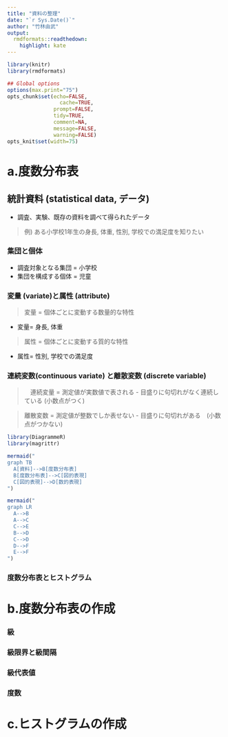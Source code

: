 ```yaml
---
title: "資料の整理"
date: "`r Sys.Date()`"
author: "竹林由武"
output:
  rmdformats::readthedown:
    highlight: kate
---
```



```r
library(knitr)
library(rmdformats)

## Global options
options(max.print="75")
opts_chunk$set(echo=FALSE,
	             cache=TRUE,
               prompt=FALSE,
               tidy=TRUE,
               comment=NA,
               message=FALSE,
               warning=FALSE)
opts_knit$set(width=75)
```



# a.度数分布表

## 統計資料 (statistical data, データ)

- 調査、実験、既存の資料を調べて得られたデータ

> 例) ある小学校1年生の身長, 体重, 性別, 学校での満足度を知りたい

### 集団と個体

- 調査対象となる集団 = 小学校
- 集団を構成する個体 = 児童

### 変量 (variate)と属性 (attribute)

> 変量 = 個体ごとに変動する数量的な特性

- 変量= 身長, 体重

> 属性 = 個体ごとに変動する質的な特性

- 属性= 性別, 学校での満足度


### 連続変数(continuous variate) と離散変数 (discrete variable)
>　連続変量 = 測定値が実数値で表される
 - 目盛りに句切れがなく連続している (小数点がつく)

>  離散変数 = 測定値が整数でしか表せない 
 - 目盛りに句切れがある　(小数点がつかない)


```r
library(DiagrammeR)
library(magrittr)

mermaid("
graph TB
  A[資料]-->B[度数分布表] 
  B[度数分布表]-->C[図的表現]
  C[図的表現]-->D[数的表現]
")

mermaid("
graph LR
  A-->B
  A-->C
  C-->E
  B-->D
  C-->D
  D-->F
  E-->F
")


```



### 度数分布表とヒストグラム

# b.度数分布表の作成

### 級
### 級限界と級間隔
### 級代表値
### 度数


# c.ヒストグラムの作成

